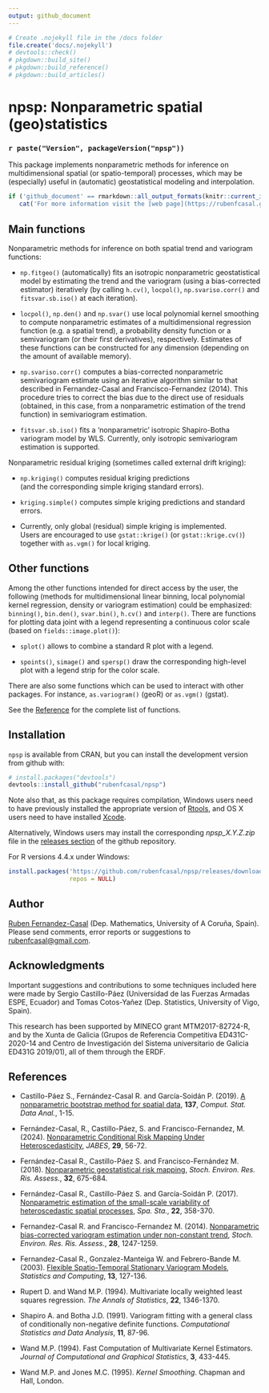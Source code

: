 ```yaml
---
output: github_document
---
```


<!-- 
README.md is generated from README.Rmd. 
Please edit that file 
-->

```r
# Create .nojekyll file in the /docs folder
file.create('docs/.nojekyll')
# devtools::check() 
# pkgdown::build_site()
# pkgdown::build_reference()
# pkgdown::build_articles()
```

npsp: Nonparametric spatial (geo)statistics
============================================

### `r paste("Version", packageVersion("npsp"))`

This package implements nonparametric methods 
for inference on multidimensional spatial (or spatio-temporal) processes,
which may be (especially) useful in (automatic) geostatistical modeling and interpolation.


```r
if ('github_document' == rmarkdown::all_output_formats(knitr::current_input()) && !knitr:::is_html_output()) 
   cat('For more information visit the [web page](https://rubenfcasal.github.io/npsp) of the package.')
```


Main functions
--------------

Nonparametric methods for inference on both spatial trend 
and variogram functions:

*  `np.fitgeo()` (automatically) fits an isotropic nonparametric geostatistical model 
    by estimating the trend and the variogram (using a bias-corrected estimator) iteratively 
    (by calling `h.cv()`, `locpol()`, `np.svariso.corr()` and `fitsvar.sb.iso()` at each iteration).

*  `locpol()`, `np.den()` and `np.svar()` use local polynomial kernel smoothing to compute
   nonparametric estimates of a multidimensional regression function (e.g. a spatial trend),
   a probability density function or a semivariogram (or their first derivatives), respectively. 
   Estimates of these functions can be constructed for any dimension 
   (depending on the amount of available memory). 
   
*  `np.svariso.corr()` computes a bias-corrected nonparametric semivariogram estimate 
   using an iterative algorithm similar to that described in 
   Fernandez-Casal and Francisco-Fernandez (2014). 
   This procedure tries to correct the bias due to the direct use of residuals 
   (obtained, in this case, from a nonparametric estimation of the trend function) 
   in semivariogram estimation.

* `fitsvar.sb.iso()` fits a ‘nonparametric’ isotropic Shapiro-Botha variogram model by WLS. 
   Currently, only isotropic semivariogram estimation is supported.


Nonparametric residual kriging (sometimes called external drift kriging):

* `np.kriging()` computes residual kriging predictions  
   (and the corresponding simple kriging standard errors).

* `kriging.simple()` computes simple kriging predictions and standard errors.

*  Currently, only global (residual) simple kriging is implemented.  
   Users are encouraged to use `gstat::krige()` (or `gstat::krige.cv()`) 
   together with `as.vgm()` for local kriging.


Other functions
---------------

Among the other functions intended for direct access by the user, the following 
(methods for multidimensional linear binning, local polynomial kernel regression, 
density or variogram estimation) could be emphasized: 
`binning()`, `bin.den()`, `svar.bin()`, `h.cv()` and `interp()`. 
There are functions for plotting data joint with a legend representing a continuous color scale
(based on `fields::image.plot()`):

*  `splot()` allows to combine a standard R plot with a legend. 

*  `spoints()`, `simage()` and `spersp()` draw the corresponding high-level plot 
   with a legend strip for the color scale.
   
There are also some functions which can be used to interact with other packages. For instance, `as.variogram()` (geoR) or `as.vgm()` (gstat).

See the [Reference](https://rubenfcasal.github.io/npsp/reference/index.html) for the complete list of functions.


Installation
------------

`npsp` is available from CRAN, but you can install the development version from github with:

```r
# install.packages("devtools")
devtools::install_github("rubenfcasal/npsp")
```

Note also that, as this package requires compilation, Windows users need to have previously installed the appropriate version of [Rtools](https://cran.r-project.org/bin/windows/Rtools/), and OS X users need to have installed [Xcode](https://apps.apple.com/us/app/xcode/id497799835).

Alternatively, Windows users may install the corresponding *npsp_X.Y.Z.zip* file in the [releases section](https://github.com/rubenfcasal/npsp/releases/latest) of the github repository.

For R versions 4.4.x under Windows:
```r
install.packages('https://github.com/rubenfcasal/npsp/releases/download/v0.7-14/npsp_0.7-14.zip',
                 repos = NULL)
``` 

Author
------

[Ruben Fernandez-Casal](https://rubenfcasal.github.io) (Dep. Mathematics, University of A Coruña, Spain). 
Please send comments, error reports or suggestions to [rubenfcasal@gmail.com](mailto:rubenfcasal@gmail.com).


Acknowledgments
---------------

Important suggestions and contributions to some techniques included here were made by Sergio Castillo-Páez (Universidad de las Fuerzas Armadas ESPE, Ecuador) and Tomas Cotos-Yañez (Dep. Statistics, University of Vigo, Spain).

This research has been supported by MINECO grant MTM2017-82724-R, and by the Xunta de Galicia (Grupos de Referencia Competitiva ED431C-2020-14 and Centro de Investigación del Sistema universitario de Galicia ED431G 2019/01), all of them through the ERDF.


References
----------

* Castillo-Páez S., Fernández-Casal R.  and García-Soidán P. (2019). [A nonparametric bootstrap method for spatial data](https://doi.org/10.1016/j.csda.2019.01.017), **137**, *Comput. Stat. Data Anal.*, 1-15. 

* Fernández-Casal, R., Castillo-Páez, S. and Francisco-Fernandez, M. (2024). [Nonparametric Conditional Risk Mapping Under Heteroscedasticity](https://doi.org/10.1007/s13253-023-00555-0), *JABES*, **29**, 56-72.

* Fernández-Casal R., Castillo-Páez S. and Francisco-Fernández M. (2018). [Nonparametric geostatistical risk mapping](https://doi.org/10.1007/s00477-017-1407-y), *Stoch. Environ. Res. Ris. Assess.*, **32**, 675-684.

* Fernández-Casal R., Castillo-Páez S. and García-Soidán P. (2017). [Nonparametric estimation of the small-scale variability of heteroscedastic spatial processes](https://doi.org/10.1016/j.spasta.2017.04.001), *Spa. Sta.*, **22**, 358-370.

* Fernandez-Casal R. and Francisco-Fernandez M. (2014). [Nonparametric bias-corrected variogram estimation under non-constant trend](https://doi.org/10.1007/s00477-013-0817-8), *Stoch. Environ. Res. Ris. Assess.*, **28**, 1247-1259.

* Fernandez-Casal R., Gonzalez-Manteiga W. and Febrero-Bande M. (2003). [Flexible Spatio-Temporal Stationary Variogram Models](https://doi.org/10.1023/A:1023204525046), *Statistics and Computing*, **13**, 127-136.

* Rupert D. and Wand M.P. (1994). Multivariate locally weighted least squares regression. *The Annals of Statistics*, **22**, 1346-1370.

* Shapiro A. and Botha J.D. (1991). Variogram fitting with a general class of conditionally non-negative definite functions. *Computational Statistics and Data Analysis*, **11**, 87-96.

* Wand M.P. (1994). Fast Computation of Multivariate Kernel Estimators. *Journal of Computational and Graphical Statistics*, **3**, 433-445.

* Wand M.P. and Jones M.C. (1995). *Kernel Smoothing*. Chapman and Hall, London.
